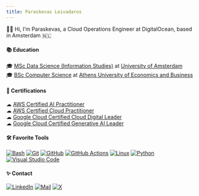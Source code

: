 ```yaml
---
title: Paraskevas Leivadaros
---
```


🙋‍♂️ Hi, I’m Paraskevas, a Cloud Operations Engineer at DigitalOcean, based in Amsterdam 🇳🇱

#### 📚 Education
🎓 [MSc Data Science (Information Studies)](https://uva.nl/shared-content/programmas/en/masters/information-studies-data-science/data-science.html) at [University of Amsterdam](https://uva.nl/en)  
🎓 [BSc Computer Science](https://dept.aueb.gr/en/cs) at [Athens University of Economics and Business](https://aueb.gr/en)

#### 📜 Certifications
☁ [AWS Certified AI Practitioner](https://credly.com/badges/c67cb517-dddb-4069-8b71-b4be0574b59b)  
☁ [AWS Certified Cloud Practitioner](https://credly.com/badges/d5a0b31b-c9ba-4d65-a709-042c93862b5f)  
☁ [Google Cloud Certified Cloud Digital Leader](https://credly.com/badges/acea46d5-e52f-4264-a049-cbda5e89f66c)  
☁ [Google Cloud Certified Generative AI Leader](https://credly.com/badges/e6117947-0c97-4b35-b16b-cfa746b2935e)

#### 🛠️ Favorite Tools
[![Bash](https://skillicons.dev/icons?i=bash)](https://gnu.org/software/bash)
[![Git](https://skillicons.dev/icons?i=git)](https://git-scm.com)
[![GitHub](https://skillicons.dev/icons?i=github)](https://github.com)
[![GitHub Actions](https://skillicons.dev/icons?i=githubactions)](https://github.com/features/actions)
[![Linux](https://skillicons.dev/icons?i=linux)](https://linux.org)
[![Python](https://skillicons.dev/icons?i=py)](https://python.org)
[![Visual Studio Code](https://skillicons.dev/icons?i=vscode)](https://code.visualstudio.com)

#### ✨ Contact
[![LinkedIn](https://skillicons.dev/icons?i=linkedin)](https://linkedin.com/in/paraskevasleivadaros)
[![Mail](https://skillicons.dev/icons?i=gmail)](mailto:paraskevasleivadaros@gmail.com)
[![X](https://skillicons.dev/icons?i=twitter)](https://x.com/parasleivadaros)
